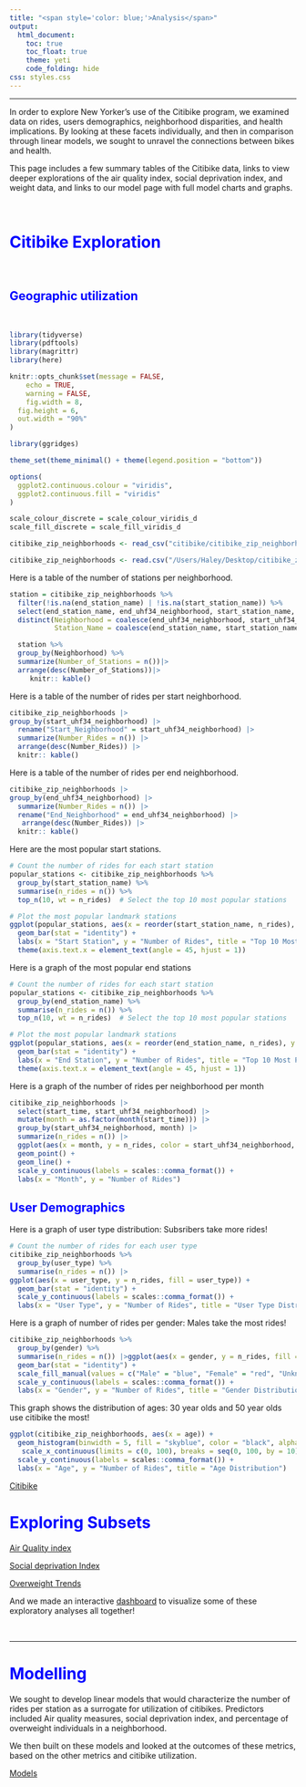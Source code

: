 ```yaml
---
title: "<span style='color: blue;'>Analysis</span>"
output: 
  html_document:
    toc: true
    toc_float: true
    theme: yeti
    code_folding: hide
css: styles.css
---
```


<style>
  h1 {
     font-weight: bold;
  }
</style>

***

In order to explore New Yorker's use of the Citibike program, we examined data on rides, users demographics, neighborhood disparities, and health implications. By looking at these facets individually, and then in comparison through linear models, we sought to unravel the connections between bikes and health. 

This page includes a few summary tables of the Citibike data, links to view deeper explorations of the air quality index, social deprivation index, and weight data, and links to our model page with full model charts and graphs. 

 &nbsp;

# <span style='color: blue;'>Citibike Exploration</span>

 &nbsp;
 
## <span style='color: blue;'>Geographic utilization</span> 

 &nbsp;

```r
library(tidyverse)
library(pdftools)
library(magrittr)
library(here)

knitr::opts_chunk$set(message = FALSE,
	echo = TRUE,
	warning = FALSE,
	fig.width = 8, 
  fig.height = 6,
  out.width = "90%"
)

library(ggridges)

theme_set(theme_minimal() + theme(legend.position = "bottom"))

options(
  ggplot2.continuous.colour = "viridis",
  ggplot2.continuous.fill = "viridis"
)

scale_colour_discrete = scale_colour_viridis_d
scale_fill_discrete = scale_fill_viridis_d
```

```r
citibike_zip_neighborhoods <- read_csv("citibike/citibike_zip_neighborhood.csv")
```

```r
citibike_zip_neighborhoods <- read.csv("/Users/Haley/Desktop/citibike_zip_neighborhoods.csv")
```

Here is a table of the number of stations per neighborhood.

```r
station = citibike_zip_neighborhoods %>%
  filter(!is.na(end_station_name) | !is.na(start_station_name)) %>%
  select(end_station_name, end_uhf34_neighborhood, start_station_name, start_uhf34_neighborhood) %>%
  distinct(Neighborhood = coalesce(end_uhf34_neighborhood, start_uhf34_neighborhood),
           Station_Name = coalesce(end_station_name, start_station_name))

  station %>%
  group_by(Neighborhood) %>%
  summarize(Number_of_Stations = n())|>
  arrange(desc(Number_of_Stations))|>
     knitr:: kable()
```

Here is a table of the number of rides per start neighborhood.

```r
citibike_zip_neighborhoods |>
group_by(start_uhf34_neighborhood) |>
  rename("Start_Neighborhood" = start_uhf34_neighborhood) |>
  summarize(Number_Rides = n()) |>
  arrange(desc(Number_Rides)) |>
  knitr:: kable()
```

Here is a table of the number of rides per end neighborhood.

```r
citibike_zip_neighborhoods |>
group_by(end_uhf34_neighborhood) |>
  summarize(Number_Rides = n()) |>
  rename("End_Neighborhood" = end_uhf34_neighborhood) |>
   arrange(desc(Number_Rides)) |>
  knitr:: kable()
```

Here are the most popular start stations.

```r
# Count the number of rides for each start station
popular_stations <- citibike_zip_neighborhoods %>%
  group_by(start_station_name) %>%
  summarise(n_rides = n()) %>%
  top_n(10, wt = n_rides)  # Select the top 10 most popular stations

# Plot the most popular landmark stations
ggplot(popular_stations, aes(x = reorder(start_station_name, n_rides), y = n_rides)) +
  geom_bar(stat = "identity") +
  labs(x = "Start Station", y = "Number of Rides", title = "Top 10 Most Popular Start Stations") +
  theme(axis.text.x = element_text(angle = 45, hjust = 1))
```

Here is a graph of the most popular end stations

```r
# Count the number of rides for each start station
popular_stations <- citibike_zip_neighborhoods %>%
  group_by(end_station_name) %>%
  summarise(n_rides = n()) %>%
  top_n(10, wt = n_rides)  # Select the top 10 most popular stations

# Plot the most popular landmark stations
ggplot(popular_stations, aes(x = reorder(end_station_name, n_rides), y = n_rides)) +
  geom_bar(stat = "identity") +
  labs(x = "End Station", y = "Number of Rides", title = "Top 10 Most Popular End Stations") +
  theme(axis.text.x = element_text(angle = 45, hjust = 1))
```

Here is a graph of the number of rides per neighborhood per month

```r
citibike_zip_neighborhoods |>
  select(start_time, start_uhf34_neighborhood) |>
  mutate(month = as.factor(month(start_time))) |>
  group_by(start_uhf34_neighborhood, month) |>
  summarize(n_rides = n()) |>
  ggplot(aes(x = month, y = n_rides, color = start_uhf34_neighborhood, group = start_uhf34_neighborhood)) +
  geom_point() +
  geom_line() +
  scale_y_continuous(labels = scales::comma_format()) +
  labs(x = "Month", y = "Number of Rides")
```


## <span style='color: blue;'>User Demographics</span> 

Here is a graph of user type distribution: Subsribers take more rides!

```r
# Count the number of rides for each user type
citibike_zip_neighborhoods %>%
  group_by(user_type) %>%
  summarise(n_rides = n()) |>
ggplot(aes(x = user_type, y = n_rides, fill = user_type)) +
  geom_bar(stat = "identity") +
  scale_y_continuous(labels = scales::comma_format()) +
  labs(x = "User Type", y = "Number of Rides", title = "User Type Distribution")
```

Here is a graph of number of rides per gender: Males take the most rides!

```r

citibike_zip_neighborhoods %>%
  group_by(gender) %>%
  summarise(n_rides = n()) |>ggplot(aes(x = gender, y = n_rides, fill = gender)) +
  geom_bar(stat = "identity") +
  scale_fill_manual(values = c("Male" = "blue", "Female" = "red", "Unknown" = "yellow")) +
  scale_y_continuous(labels = scales::comma_format()) +
  labs(x = "Gender", y = "Number of Rides", title = "Gender Distribution")
```

This graph shows the distribution of ages: 30 year olds and 50 year olds use citibike the most!

```r
ggplot(citibike_zip_neighborhoods, aes(x = age)) +
  geom_histogram(binwidth = 5, fill = "skyblue", color = "black", alpha = 0.7) +
   scale_x_continuous(limits = c(0, 100), breaks = seq(0, 100, by = 10)) +
  scale_y_continuous(labels = scales::comma_format()) +
  labs(x = "Age", y = "Number of Rides", title = "Age Distribution")
```


[Citibike](exploratory/Citibike_exploratory.html)


# <span style='color: blue;'>Exploring Subsets</span>


[Air Quality index](exploratory/AirQual_exploratory.html)

[Social deprivation Index](exploratory/SDI_Exploratory.html)

[Overweight Trends](exploratory/Weight_exploratory.html) 

And we made an interactive [dashboard](https://courtneyjdiamond.shinyapps.io/ExploratoryDashboard/) to visualize some of these exploratory analyses all together!

 &nbsp;
 
 ***
 
# <span style='color: blue;'>Modelling</span>

We sought to develop linear models that would characterize the number of rides per station as a surrogate for utilization of citibikes. Predictors included Air quality measures, social deprivation index, and percentage of overweight individuals in a neighborhood. 

We then built on these models and looked at the outcomes of these metrics, based on the other metrics and citibike utilization. 

[Models](modeling/Modeling.html)

